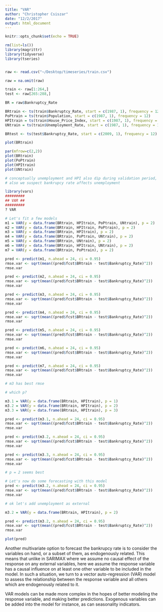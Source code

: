 ```yaml
---
title: "VAR"
author: "Christopher Csiszar"
date: "12/2/2017"
output: html_document
---
```


```r
knitr::opts_chunk$set(echo = TRUE)
```

```r

rm(list=ls())
library(magrittr)
library(tidyverse)
library(tseries)


raw <- read.csv("~/Desktop/timeseries/train.csv")

raw = na.omit(raw)

train <- raw[1:264,]
test <- raw[265:288,]

BR = raw$Bankruptcy_Rate

BRtrain <- ts(train$Bankruptcy_Rate, start = c(1987, 1), frequency = 12)
PoPtrain = ts(train$Population, start = c(1987, 1), frequency = 12)
HPItrain = ts(train$House_Price_Index, start = c(1987, 1), frequency = 12)
UNtrain = ts(train$Unemployment_Rate, start = c(1987, 1), frequency = 12)

BRtest <- ts(test$Bankruptcy_Rate, start = c(2009, 1), frequency = 12)

plot(BRtrain)

par(mfrow=c(2,2))
plot(BRtrain)
plot(PoPtrain)
plot(HPItrain)
plot(UNtrain)

# conceptually unemployment and HPI also dip during validation period, seems like an external regressor option 
# also we suspect bankrupcy rate affects unemployment

library(vars)
#########
## VAR ##
#########
? VAR

# Let's fit a few models
m1 = VAR(y = data.frame(BRtrain, HPItrain, PoPtrain, UNtrain), p = 2)
m2 = VAR(y = data.frame(BRtrain, HPItrain, PoPtrain), p = 2)
m3 = VAR(y = data.frame(BRtrain, HPItrain), p = 2)
m4 = VAR(y = data.frame(BRtrain, PoPtrain, UNtrain), p = 2)
m5 = VAR(y = data.frame(BRtrain, UNtrain), p = 2)
m6 = VAR(y = data.frame(BRtrain, HPItrain, UNtrain), p = 2)
m7 = VAR(y = data.frame(BRtrain, PoPtrain), p = 2)

pred <- predict(m1, n.ahead = 24, ci = 0.95)
rmse.var <- sqrt(mean((pred$fcst$BRtrain - test$Bankruptcy_Rate)^2))
rmse.var

pred <- predict(m2, n.ahead = 24, ci = 0.95)
rmse.var <- sqrt(mean((pred$fcst$BRtrain - test$Bankruptcy_Rate)^2))
rmse.var

pred <- predict(m3, n.ahead = 24, ci = 0.95)
rmse.var <- sqrt(mean((pred$fcst$BRtrain - test$Bankruptcy_Rate)^2))
rmse.var

pred <- predict(m4, n.ahead = 24, ci = 0.95)
rmse.var <- sqrt(mean((pred$fcst$BRtrain - test$Bankruptcy_Rate)^2))
rmse.var

pred <- predict(m5, n.ahead = 24, ci = 0.95)
rmse.var <- sqrt(mean((pred$fcst$BRtrain - test$Bankruptcy_Rate)^2))
rmse.var

pred <- predict(m6, n.ahead = 24, ci = 0.95)
rmse.var <- sqrt(mean((pred$fcst$BRtrain - test$Bankruptcy_Rate)^2))
rmse.var

pred <- predict(m7, n.ahead = 24, ci = 0.95)
rmse.var <- sqrt(mean((pred$fcst$BRtrain - test$Bankruptcy_Rate)^2))
rmse.var

# m3 has best rmse

# which p?

m3.1 = VAR(y = data.frame(BRtrain, HPItrain), p = 1)
m3.2 = VAR(y = data.frame(BRtrain, HPItrain), p = 2)
m3.3 = VAR(y = data.frame(BRtrain, HPItrain), p = 3)

pred <- predict(m3.1, n.ahead = 24, ci = 0.95)
rmse.var <- sqrt(mean((pred$fcst$BRtrain - test$Bankruptcy_Rate)^2))
rmse.var

pred <- predict(m3.2, n.ahead = 24, ci = 0.95)
rmse.var <- sqrt(mean((pred$fcst$BRtrain - test$Bankruptcy_Rate)^2))
rmse.var

pred <- predict(m3.3, n.ahead = 24, ci = 0.95)
rmse.var <- sqrt(mean((pred$fcst$BRtrain - test$Bankruptcy_Rate)^2))
rmse.var

# p = 2 seems best

# Let's now do some forecasting with this model
pred <- predict(m3.2, n.ahead = 24, ci = 0.95)
rmse.var <- sqrt(mean((pred$fcst$BRtrain - test$Bankruptcy_Rate)^2))
rmse.var

# ok let's add unemployment as external

m3.2 = VAR(y = data.frame(BRtrain, HPItrain), p = 2)

pred <- predict(m3.2, n.ahead = 24, ci = 0.95)
rmse.var <- sqrt(mean((pred$fcst$BRtrain - test$Bankruptcy_Rate)^2))
rmse.var

plot(pred)

```


Another multivariate option to forecast the bankrupcy rate is to consider the variables on hand, or a subset of them, as endogenously related. This means that unlike in SARIMAX where we assume no causal effect of the response on any external variables, here we assume the response variable has a causal influence on at least one other variable to be included in the model. In such a situation, we turn to a vector auto-regression (VAR) model to assess the relationship between the response variable and all others which are endogenously related to it. 

VAR models can be made more complex in the hopes of better modeling the response variable, and making better predictions. Exogenous variables can be added into the model for instance, as can seasonality indicators.
